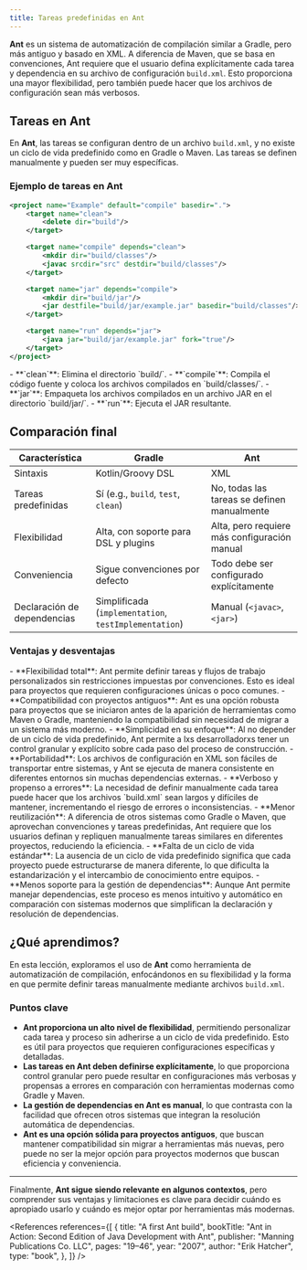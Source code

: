```yaml
---
title: Tareas predefinidas en Ant
---
```


<ReadingTime />
<GithubRepoLink user="r8vnhill" repo="" />

**Ant** es un sistema de automatización de compilación similar a Gradle, pero más antiguo y basado en XML. A diferencia de Maven, que se basa en convenciones, Ant requiere que el usuario defina explícitamente cada tarea y dependencia en su archivo de configuración `build.xml`. Esto proporciona una mayor flexibilidad, pero también puede hacer que los archivos de configuración sean más verbosos.

## Tareas en Ant

En **Ant**, las tareas se configuran dentro de un archivo `build.xml`, y no existe un ciclo de vida predefinido como en Gradle o Maven. Las tareas se definen manualmente y pueden ser muy específicas.

### Ejemplo de tareas en Ant

```xml title="build.xml" showLineNumbers
<project name="Example" default="compile" basedir=".">
    <target name="clean">
        <delete dir="build"/>
    </target>

    <target name="compile" depends="clean">
        <mkdir dir="build/classes"/>
        <javac srcdir="src" destdir="build/classes"/>
    </target>

    <target name="jar" depends="compile">
        <mkdir dir="build/jar"/>
        <jar destfile="build/jar/example.jar" basedir="build/classes"/>
    </target>

    <target name="run" depends="jar">
        <java jar="build/jar/example.jar" fork="true"/>
    </target>
</project>
```

<Explanation>
    - **`clean`**: Elimina el directorio `build/`.
    - **`compile`**: Compila el código fuente y coloca los archivos compilados en `build/classes/`.
    - **`jar`**: Empaqueta los archivos compilados en un archivo JAR en el directorio `build/jar/`.
    - **`run`**: Ejecuta el JAR resultante.
</Explanation>

## Comparación final

| Característica              | Gradle                                                | Ant                                          |
|-----------------------------|-------------------------------------------------------|----------------------------------------------|
| Sintaxis                    | Kotlin/Groovy DSL                                     | XML                                          |
| Tareas predefinidas         | Sí (e.g., `build`, `test`, `clean`)                   | No, todas las tareas se definen manualmente  |
| Flexibilidad                | Alta, con soporte para DSL y plugins                  | Alta, pero requiere más configuración manual |
| Conveniencia                | Sigue convenciones por defecto                        | Todo debe ser configurado explícitamente     |
| Declaración de dependencias | Simplificada (`implementation`, `testImplementation`) | Manual (`<javac>`, `<jar>`)                  |

### Ventajas y desventajas

<ProCons>
   <Pros>
      - **Flexibilidad total**: Ant permite definir tareas y flujos de trabajo personalizados sin restricciones impuestas por convenciones. Esto es ideal para proyectos que requieren configuraciones únicas o poco comunes.
      - **Compatibilidad con proyectos antiguos**: Ant es una opción robusta para proyectos que se iniciaron antes de la aparición de herramientas como Maven o Gradle, manteniendo la compatibilidad sin necesidad de migrar a un sistema más moderno.
      - **Simplicidad en su enfoque**: Al no depender de un ciclo de vida predefinido, Ant permite a lxs desarrolladorxs tener un control granular y explícito sobre cada paso del proceso de construcción.
      - **Portabilidad**: Los archivos de configuración en XML son fáciles de transportar entre sistemas, y Ant se ejecuta de manera consistente en diferentes entornos sin muchas dependencias externas.

   </Pros>
   <Cons>
      - **Verboso y propenso a errores**: La necesidad de definir manualmente cada tarea puede hacer que los archivos `build.xml` sean largos y difíciles de mantener, incrementando el riesgo de errores o inconsistencias.
      - **Menor reutilización**: A diferencia de otros sistemas como Gradle o Maven, que aprovechan convenciones y tareas predefinidas, Ant requiere que los usuarios definan y repliquen manualmente tareas similares en diferentes proyectos, reduciendo la eficiencia.
      - **Falta de un ciclo de vida estándar**: La ausencia de un ciclo de vida predefinido significa que cada proyecto puede estructurarse de manera diferente, lo que dificulta la estandarización y el intercambio de conocimiento entre equipos.
      - **Menos soporte para la gestión de dependencias**: Aunque Ant permite manejar dependencias, este proceso es menos intuitivo y automático en comparación con sistemas modernos que simplifican la declaración y resolución de dependencias.
   </Cons>
</ProCons>

## ¿Qué aprendimos?

En esta lección, exploramos el uso de **Ant** como herramienta de automatización de compilación, enfocándonos en su flexibilidad y la forma en que permite definir tareas manualmente mediante archivos `build.xml`.

### Puntos clave

- **Ant proporciona un alto nivel de flexibilidad**, permitiendo personalizar cada tarea y proceso sin adherirse a un ciclo de vida predefinido. Esto es útil para proyectos que requieren configuraciones específicas y detalladas.
- **Las tareas en Ant deben definirse explícitamente**, lo que proporciona control granular pero puede resultar en configuraciones más verbosas y propensas a errores en comparación con herramientas modernas como Gradle y Maven.
- **La gestión de dependencias en Ant es manual**, lo que contrasta con la facilidad que ofrecen otros sistemas que integran la resolución automática de dependencias.
- **Ant es una opción sólida para proyectos antiguos**, que buscan mantener compatibilidad sin migrar a herramientas más nuevas, pero puede no ser la mejor opción para proyectos modernos que buscan eficiencia y conveniencia.

---

Finalmente, **Ant sigue siendo relevante en algunos contextos**, pero comprender sus ventajas y limitaciones es clave para decidir cuándo es apropiado usarlo y cuándo es mejor optar por herramientas más modernas.

<References references={[
    {
        title: "A first Ant build",
        bookTitle: "Ant in Action: Second Edition of Java Development with Ant",
        publisher: "Manning Publications Co. LLC",
        pages: "19–46",
        year: "2007",
        author: "Erik Hatcher",
        type: "book",
    },
]} />

